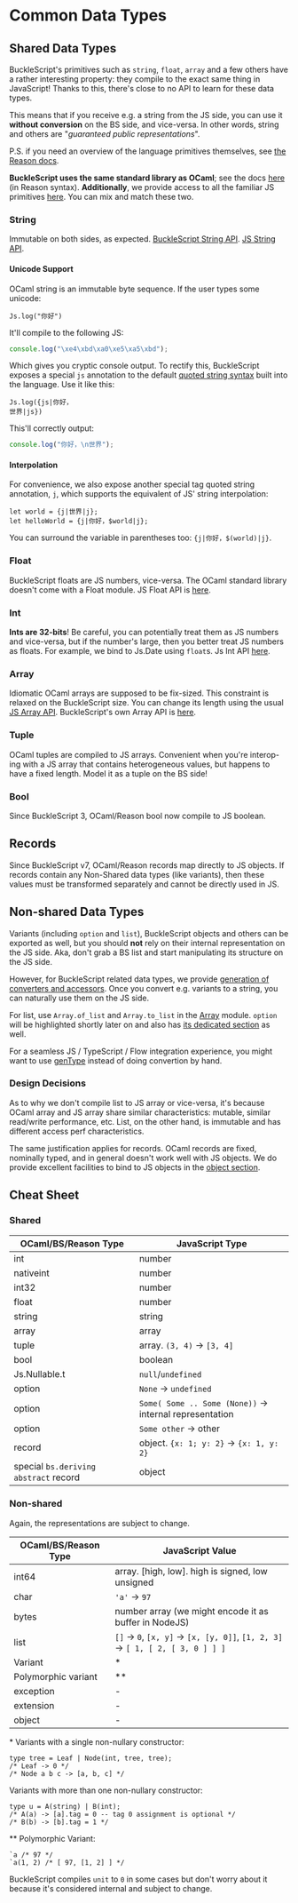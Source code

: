 # Common Data Types

## Shared Data Types

BuckleScript's primitives such as `string`, `float`, `array` and a few others have a rather interesting property: they compile to the exact same thing in JavaScript! Thanks to this, there's close to no API to learn for these data types.

This means that if you receive e.g. a string from the JS side, you can use it **without conversion** on the BS side, and vice-versa. In other words, string and others are "_guaranteed public representations_".

P.S. if you need an overview of the language primitives themselves, see [the Reason docs](https://reasonml.github.io/docs/en/overview.html).

**BuckleScript uses the same standard library as OCaml**; see the docs [here](https://reasonml.github.io/api/) (in Reason syntax). **Additionally**, we provide access to all the familiar JS primitives [here](/apis/javascript/latest/js). You can mix and match these two.

### String

Immutable on both sides, as expected. [BuckleScript String API](https://reasonml.github.io/api/String.html). [JS String API](/apis/javascript/latest/js/string).

#### Unicode Support

OCaml string is an immutable byte sequence. If the user types some unicode:

```reason
Js.log("你好")
```

It'll compile to the following JS:

```js
console.log("\xe4\xbd\xa0\xe5\xa5\xbd");
```

Which gives you cryptic console output. To rectify this, BuckleScript exposes a special `js` annotation to the default [quoted string syntax](https://reasonml.github.io/docs/en/string-and-char.html#quoted-string) built into the language. Use it like this:

```reason
Js.log({js|你好，
世界|js})
```

This'll correctly output:

```js
console.log("你好，\n世界");
```

#### Interpolation

For convenience, we also expose another special tag quoted string annotation, `j`, which supports the equivalent of JS' string interpolation:

```reason
let world = {j|世界|j};
let helloWorld = {j|你好，$world|j};
```

You can surround the variable in parentheses too: `{j|你好，$(world)|j}`.

### Float

BuckleScript floats are JS numbers, vice-versa. The OCaml standard library doesn't come with a Float module. JS Float API is [here](/apis/javascript/latest/js/float).

### Int

**Ints are 32-bits**! Be careful, you can potentially treat them as JS numbers and vice-versa, but if the number's large, then you better treat JS numbers as floats. For example, we bind to Js.Date using `float`s. Js Int API [here](/apis/javascript/latest/js/int).

### Array

Idiomatic OCaml arrays are supposed to be fix-sized. This constraint is relaxed on the BuckleScript size. You can change its length using the usual [JS Array API](/apis/javascript/latest/js/array). BuckleScript's own Array API is [here](https://reasonml.github.io/api/Array.html).

### Tuple

OCaml tuples are compiled to JS arrays. Convenient when you're interop-ing with a JS array that contains heterogeneous values, but happens to have a fixed length. Model it as a tuple on the BS side!

### Bool

Since BuckleScript 3, OCaml/Reason bool now compile to JS boolean.

## Records

Since BuckleScript v7, OCaml/Reason records map directly to JS objects. If records contain any Non-Shared data types (like variants), then these values must be transformed separately and cannot be directly used in JS.

## Non-shared Data Types

Variants (including `option` and `list`), BuckleScript objects and others can be exported as well, but you should **not** rely on their internal representation on the JS side. Aka, don't grab a BS list and start manipulating its structure on the JS side.

However, for BuckleScript related data types, we provide [generation of converters and accessors](generate-converters-accessors.md). Once you convert e.g. variants to a string, you can naturally use them on the JS side.

For list, use `Array.of_list` and `Array.to_list` in the [Array](https://reasonml.github.io/api/Array.html) module. `option` will be highlighted shortly later on and also has [its dedicated section](null-undefined-option) as well.

For a seamless JS / TypeScript / Flow integration experience, you might
want to use [genType](https://github.com/cristianoc/gentype) instead of doing
convertion by hand.

### Design Decisions

As to why we don't compile list to JS array or vice-versa, it's because OCaml array and JS array share similar characteristics: mutable, similar read/write performance, etc. List, on the other hand, is immutable and has different access perf characteristics.

The same justification applies for records. OCaml records are fixed, nominally typed, and in general doesn't work well with JS objects. We do provide excellent facilities to bind to JS objects in the [object section](object.md).

<!-- TODO: playground link -->

## Cheat Sheet

### Shared

OCaml/BS/Reason Type | JavaScript Type
---------------------|---------------
int | number
nativeint | number
int32 | number
float | number
string | string
array | array
tuple | array. `(3, 4)` -> `[3, 4]`
bool | boolean
Js.Nullable.t | `null`/`undefined`
option | `None` -> `undefined`
option | `Some( Some .. Some (None))` -> internal representation
option | `Some other` -> other
record | object. `{x: 1; y: 2}` -> `{x: 1, y: 2}`
special `bs.deriving abstract` record | object

### Non-shared

Again, the representations are subject to change.

OCaml/BS/Reason Type | JavaScript Value
---------------------|---------------
int64 | array. [high, low]. high is signed, low unsigned
char | `'a'` -> `97`
bytes | number array (we might encode it as buffer in NodeJS)
list | `[]` -> `0`, `[x, y]` -> `[x, [y, 0]]`, `[1, 2, 3]` -> `[ 1, [ 2, [ 3, 0 ] ] ]`
Variant | \*
Polymorphic variant | \*\*
exception | -
extension | -
object | -

\* Variants with a single non-nullary constructor:

```reason
type tree = Leaf | Node(int, tree, tree);
/* Leaf -> 0 */
/* Node a b c -> [a, b, c] */
```

Variants with more than one non-nullary constructor:

```reason
type u = A(string) | B(int);
/* A(a) -> [a].tag = 0 -- tag 0 assignment is optional */
/* B(b) -> [b].tag = 1 */
```

\*\* Polymorphic Variant:

```reason
`a /* 97 */
`a(1, 2) /* [ 97, [1, 2] ] */
```

BuckleScript compiles `unit` to `0` in some cases but don't worry about it because it's considered internal and subject to change.
